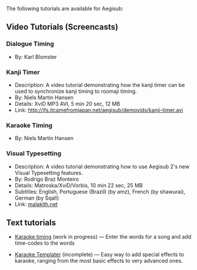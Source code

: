 The following tutorials are available for Aegisub:

== Video Tutorials (Screencasts) ==

=== Dialogue Timing ===
{{Todo|actually do this}}
* By: Karl Blomster

=== Kanji Timer ===
* Description: A video tutorial demonstrating how the kanji timer can be used to synchronize kanji timing to roomaji timing.
* By: Niels Martin Hansen
* Details: XviD MP3 AVI, 5 min 20 sec, 12 MB
* Link: http://jfs.itcamefromjapan.net/aegisub/demovids/kanji-timer.avi

=== Karaoke Timing ===
{{todo|Actually do this}}
* By: Niels Martin Hansen

=== Visual Typesetting ===
* Description: A video tutorial demonstrating how to use Aegisub 2's new Visual Typesetting features.
* By: Rodrigo Braz Monteiro
* Details: Matroska/XviD/Vorbis, 10 min 22 sec, 25 MB
* Subtitles: English, Portuguese (Brazil) (by amz), French (by shawurai), German (by Sqall)
* Link: [http://www.malakith.net/amz/blah/screencast/%5bAegisub%5d_Visual_Typesetting_Tutorial_%5b8B24834E%5d.mkv malakith.net]

== Text tutorials ==

* [[Karaoke Timing Tutorial|Karaoke timing]] (work in progress) &mdash; Enter the words for a song and add time-codes to the words

* [[Karaoke Templater]] (incomplete) &mdash; Easy way to add special effects to karaoke, ranging from the most basic effects to very advanced ones.